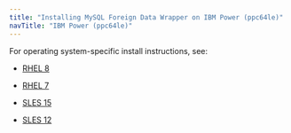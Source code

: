```yaml
---
title: "Installing MySQL Foreign Data Wrapper on IBM Power (ppc64le)"
navTitle: "IBM Power (ppc64le)"
---
```


For operating system-specific install instructions, see:


  - [RHEL 8](13_mysql_rhel8_ppcle)

  - [RHEL 7](14_mysql_rhel7_ppcle)
  - [SLES 15](17_mysql_sles15_ppcle)
  - [SLES 12](19_mysql_sles12_ppcle)
